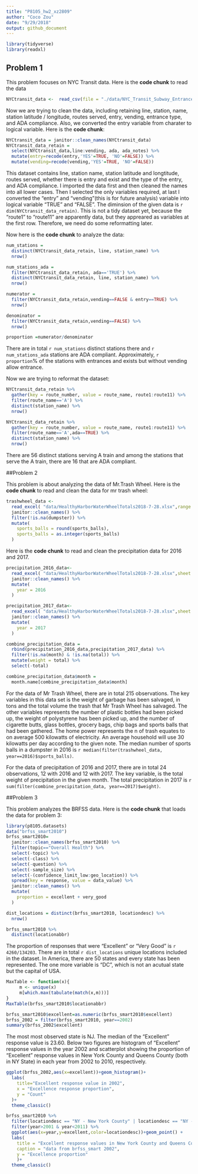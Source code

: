 ```yaml
---
title: "P8105_hw2_xz2809"
author: "Coco Zou"
date: "9/29/2018"
output: github_document
---
```


```r
library(tidyverse)
library(readxl)
```

## Problem 1

This problem focuses on NYC Transit data. Here is the **code chunk** to read the data
```r
NYCtransit_data <-  read_csv(file = "./data/NYC_Transit_Subway_Entrance_And_Exit_Data.csv")
```

Now we are trying to clean the data, including retaining line, station, name, station latitude / longitude, routes served, entry, vending, entrance type, and ADA compliance. Also, we converted the entry variable from charater to logical variable. Here is the **code chunk**:

```r
NYCtransit_data = janitor::clean_names(NYCtransit_data)
NYCtransit_data_retain = 
  select(NYCtransit_data,line:vending, ada, ada_notes) %>% 
  mutate(entry=recode(entry,'YES'=TRUE, 'NO'=FALSE)) %>% 
  mutate(vending=recode(vending,'YES'=TRUE, 'NO'=FALSE))
```

This dataset contains line, station name, station latitude and longtitude, routes served, whether there is entry and exist and the type of the entry, and ADA compliance. I imported the data first and then cleaned the names into all lower cases. Then I selected the only variables required, at last I converted the "entry" and "vending"(this is for future analysis) variable into logical variable "TRUE" and "FALSE". The diminsion of the given data is `r dim(NYCtransit_data_retain)`. This is not a tidy dataset yet, because the "route1" to "route11" are apparently data, but they appreared as variables at the first row. Therefore, we need do some reformatting later. 

Now here is the **code chunk** to analyze the data:

```r
num_stations = 
  distinct(NYCtransit_data_retain, line, station_name) %>% 
  nrow()

num_stations_ada = 
  filter(NYCtransit_data_retain, ada=='TRUE') %>% 
  distinct(NYCtransit_data_retain, line, station_name) %>% 
  nrow()

numerator = 
  filter(NYCtransit_data_retain,vending==FALSE & entry==TRUE) %>% 
  nrow()

denominator = 
  filter(NYCtransit_data_retain,vending==FALSE) %>% 
  nrow()

proportion =numerator/denominator
```

There are in total `r num_stations` distinct stations there and `r num_stations_ada` stations are ADA compliant. Approximately, `r proportion`% of the stations with entrances and exists but without vending allow entrance. 

Now we are trying to reformat the dataset:

```r
NYCtransit_data_retain %>% 
  gather(key = route_number, value = route_name, route1:route11) %>% 
  filter(route_name=='A') %>% 
  distinct(station_name) %>% 
  nrow()

NYCtransit_data_retain %>% 
  gather(key = route_number, value = route_name, route1:route11) %>% 
  filter(route_name=='A',ada==TRUE) %>% 
  distinct(station_name) %>% 
  nrow()
```
There are 56 distinct stations serving A train and among the stations that serve the A train, there are 16 that are ADA compliant.

##Problem 2

This problem is about analyzing the data of Mr.Trash Wheel. Here is the **code chunk** to read and clean the data for mr trash wheel:
```r
trashwheel_data <-  
  read_excel( "data/HealthyHarborWaterWheelTotals2018-7-28.xlsx",range = cell_cols("A:N"), ) %>% 
  janitor::clean_names() %>% 
  filter(!is.na(dumpster)) %>% 
  mutate(
    sports_balls = round(sports_balls),
    sports_balls = as.integer(sports_balls)
  )
```

Here is the **code chunk** to read and clean the precipitation data for 2016 and 2017. 
```r
precipitation_2016_data<-
  read_excel( "data/HealthyHarborWaterWheelTotals2018-7-28.xlsx",sheet = "2016 Precipitation", range = "A2:B15") %>% 
  janitor::clean_names() %>%
  mutate(
    year = 2016
  )

precipitation_2017_data<-
  read_excel( "data/HealthyHarborWaterWheelTotals2018-7-28.xlsx",sheet = "2017 Precipitation", range = "A2:B15") %>% 
  janitor::clean_names() %>%
  mutate(
    year = 2017
  )

combine_precipitation_data =
  rbind(precipitation_2016_data,precipitation_2017_data) %>% 
  filter(!is.na(month) & !is.na(total)) %>% 
  mutate(weight = total) %>% 
  select(-total)

combine_precipitation_data$month = 
  month.name[combine_precipitation_data$month] 
```

For the data of Mr Trash Wheel, there are in total 215 observations. The key variables in this data set is the weight of garbage has been salvaged, in tons and the total volume the trash that Mr Trash Wheel has salvaged. The other variables represents the number of plastic bottles had been picked up, the weight of polystyrene has been picked up, and the number of cigarette butts, glass bottles, grocery bags, chip bags and sports balls that had been gathered. The home power represents the n of trash equates to on average 500 kilowatts of electricity. An average household will use 30 kilowatts per day according to the given note. The median number of sports balls in a dumpster in 2016 is `r median(filter(trashwheel_data, year==2016)$sports_balls)`. 

For the data of precipitation of 2016 and 2017, there are in total 24 observations, 12 with 2016 and 12 with 2017. The key variable, is the total weight of precipitation in the given month. The total precipitation in 2017 is `r sum(filter(combine_precipitation_data, year==2017)$weight)`. 

##Problem 3

This problem analyzes the BRFSS data. Here is the **code chunk** that loads the data for problem 3:
```r
library(p8105.datasets)
data("brfss_smart2010")
brfss_smart2010=
  janitor::clean_names(brfss_smart2010) %>% 
  filter(topic=="Overall Health") %>% 
  select(-topic) %>% 
  select(-class) %>% 
  select(-question) %>% 
  select(-sample_size) %>%
  select(-(confidence_limit_low:geo_location)) %>% 
  spread(key = response, value = data_value) %>% 
  janitor::clean_names() %>% 
  mutate(
    proportion = excellent + very_good
  )
```


```r
dist_locations = distinct(brfss_smart2010, locationdesc) %>% 
  nrow()

brfss_smart2010 %>% 
  distinct(locationabbr)
```
The proportion of responses that were “Excellent” or “Very Good" is `r 4260/134203`. There are in total `r dist_locations` unique locations included in the dataset. In America, there are 50 states and every state has been represented. The one more variable is "DC", which is not an acutual state but the capital of USA.

```r
MaxTable <- function(x){
     m <- unique(x)
     m[which.max(tabulate(match(x,m)))]
}
MaxTable(brfss_smart2010$locationabbr)
```


```r
brfss_smart2010$excellent=as.numeric(brfss_smart2010$excellent)
brfss_2002 = filter(brfss_smart2010, year==2002)
summary(brfss_2002$excellent)
```

The most most observed state is NJ. The median of the “Excellent” response value is 23.60. 
Below two figures are histogram of “Excellent” response values in the year 2002 and scatterplot showing the proportion of “Excellent” response values in New York County and Queens County (both in NY State) in each year from 2002 to 2010, respectively. 

```r
ggplot(brfss_2002,aes(x=excellent))+geom_histogram()+
  labs(
    title="Excellent response value in 2002",
    x = "Excellence response proportion",
    y = "Count"
  )+
  theme_classic()
```

```r
brfss_smart2010 %>% 
  filter(locationdesc == "NY - New York County" | locationdesc == "NY - Queens County") %>% 
  filter(year>2001 & year<2011) %>% 
  ggplot(aes(x=year,y=excellent,color=locationdesc))+geom_point() + 
  labs(
    title = "Excellent response values in New York County and Queens County",
    caption = "data from brfss_smart 2002",
    y = "Excellence proportion"
    )+
  theme_classic()
```






